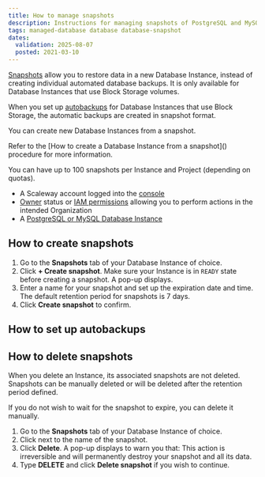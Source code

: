```yaml
---
title: How to manage snapshots
description: Instructions for managing snapshots of PostgreSQL and MySQL databases.
tags: managed-database database database-snapshot
dates:
  validation: 2025-08-07
  posted: 2021-03-10
---
```


[Snapshots](/managed-databases-for-postgresql-and-mysql/how-to/manage-snapshots/) allow you to restore data in a new Database Instance, instead of creating individual automated database backups. It is only available for Database Instances that use Block Storage volumes.

When you set up [autobackups](/managed-databases-for-postgresql-and-mysql/how-to/manage-backups/) for Database Instances that use Block Storage, the automatic backups are created in snapshot format.

You can create new Database Instances from a snapshot.

<Message type="important">
  Refer to the [How to create a Database Instance from a snapshot]() procedure for more information.
</Message>

You can have up to 100 snapshots per Instance and Project (depending on quotas).

<Requirements />

- A Scaleway account logged into the [console](https://console.scaleway.com)
- [Owner](/iam/concepts/#owner) status or [IAM permissions](/iam/concepts/#permission) allowing you to perform actions in the intended Organization
- A [PostgreSQL or MySQL Database Instance](/managed-databases-for-postgresql-and-mysql/quickstart/)

## How to create snapshots

1. Go to the **Snapshots** tab of your Database Instance of choice.
2. Click **+ Create snapshot**.
    <Message type="important">
      Make sure your Instance is in `READY` state before creating a snapshot.
    </Message>
    A pop-up displays.
3. Enter a name for your snapshot and set up the expiration date and time.
    <Message type="note">
      The default retention period for snapshots is 7 days.
    </Message>
4. Click **Create snapshot** to confirm.

## How to set up autobackups

<Autobackups />

## How to delete snapshots

When you delete an Instance, its associated snapshots are not deleted. Snapshots can be manually deleted or will be deleted after the retention period defined.

If you do not wish to wait for the snapshot to expire, you can delete it manually.

1. Go to the **Snapshots** tab of your Database Instance of choice.
2. Click <Icon name="more" /> next to the name of the snapshot.
3. Click **Delete**. A pop-up displays to warn you that:
    <Message type="important">
      This action is irreversible and will permanently destroy your snapshot and all its data.
    </Message>
4. Type **DELETE** and click **Delete snapshot** if you wish to continue.


